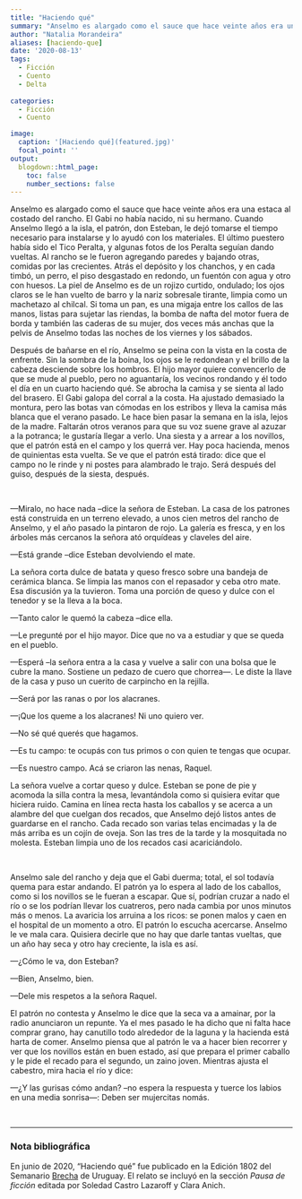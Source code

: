 ```yaml
---
title: "Haciendo qué"
summary: "Anselmo es alargado como el sauce que hace veinte años era una estaca al costado del rancho. El Gabi no había nacido, ni su hermano. Cuando Anselmo llegó a la isla, el patrón, don Esteban, le dejó tomarse el tiempo necesario para instalarse y lo ayudó con los materiales."
author: "Natalia Morandeira"
aliases: [haciendo-que]
date: '2020-08-13'
tags:
  - Ficción
  - Cuento
  - Delta
  
categories:
  - Ficción
  - Cuento

image:
  caption: '[Haciendo qué](featured.jpg)'
  focal_point: ''
output:
  blogdown::html_page:
    toc: false
    number_sections: false
---
```


Anselmo es alargado como el sauce que hace veinte años era una estaca al costado del rancho. El Gabi no había nacido, ni su hermano. Cuando Anselmo llegó a la isla, el patrón, don Esteban, le dejó tomarse el tiempo necesario para instalarse y lo ayudó con los materiales. El último puestero había sido el Tico Peralta, y algunas fotos de los Peralta seguían dando vueltas. Al rancho se le fueron agregando paredes y bajando otras, comidas por las crecientes. Atrás el depósito y los chanchos, y en cada timbó, un perro, el piso desgastado en redondo, un fuentón con agua y otro con huesos. La piel de Anselmo es de un rojizo curtido, ondulado; los ojos claros se le han vuelto de barro y la nariz sobresale tirante, limpia como un machetazo al chilcal. Si toma un pan, es una migaja entre los callos de las manos, listas para sujetar las riendas, la bomba de nafta del motor fuera de borda y también las caderas de su mujer, dos veces más anchas que la pelvis de Anselmo todas las noches de los viernes y los sábados.

Después de bañarse en el río, Anselmo se peina con la vista en la costa de enfrente. Sin la sombra de la boina, los ojos se le redondean y el brillo de la cabeza desciende sobre los hombros. El hijo mayor quiere convencerlo de que se mude al pueblo, pero no aguantaría, los vecinos rondando y él todo el día en un cuarto haciendo qué. Se abrocha la camisa y se sienta al lado del brasero. El Gabi galopa del corral a la costa. Ha ajustado demasiado la montura, pero las botas van cómodas en los estribos y lleva la camisa más blanca que el verano pasado. Le hace bien pasar la semana en la isla, lejos de la madre. Faltarán otros veranos para que su voz suene grave al azuzar a la potranca; le gustaría llegar a verlo. Una siesta y a arrear a los novillos, que el patrón está en el campo y los querrá ver. Hay poca hacienda, menos de quinientas esta vuelta. Se ve que el patrón está tirado: dice que el campo no le rinde y ni postes para alambrado le trajo. Será después del guiso, después de la siesta, después.

&nbsp;

—Miralo, no hace nada –dice la señora de Esteban. La casa de los patrones está construida en un terreno elevado, a unos cien metros del rancho de Anselmo, y el año pasado la pintaron de rojo. La galería es fresca, y en los árboles más cercanos la señora ató orquídeas y claveles del aire.

—Está grande –dice Esteban devolviendo el mate.

La señora corta dulce de batata y queso fresco sobre una bandeja de cerámica blanca. Se limpia las manos con el repasador y ceba otro mate. Esa discusión ya la tuvieron. Toma una porción de queso y dulce con el tenedor y se la lleva a la boca.

—Tanto calor le quemó la cabeza –dice ella.

—Le pregunté por el hijo mayor. Dice que no va a estudiar y que se queda en el pueblo.

—Esperá –la señora entra a la casa y vuelve a salir con una bolsa que le cubre la mano. Sostiene un pedazo de cuero que chorrea—. Le diste la llave de la casa y puso un cuerito de carpincho en la rejilla.

—Será por las ranas o por los alacranes.

—¡Que los queme a los alacranes! Ni uno quiero ver.

—No sé qué querés que hagamos.

—Es tu campo: te ocupás con tus primos o con quien te tengas que ocupar.

—Es nuestro campo. Acá se criaron las nenas, Raquel.

La señora vuelve a cortar queso y dulce. Esteban se pone de pie y acomoda la silla contra la mesa, levantándola como si quisiera evitar que hiciera ruido. Camina en línea recta hasta los caballos y se acerca a un alambre del que cuelgan dos recados, que Anselmo dejó listos antes de guardarse en el rancho. Cada recado son varias telas encimadas y la de más arriba es un cojín de oveja. Son las tres de la tarde y la mosquitada no molesta. Esteban limpia uno de los recados casi acariciándolo.

&nbsp;

Anselmo sale del rancho y deja que el Gabi duerma; total, el sol todavía quema para estar andando. El patrón ya lo espera al lado de los caballos, como si los novillos se le fueran a escapar. Que sí, podrían cruzar a nado el río o se los podrían llevar los cuatreros, pero nada cambia por unos minutos más o menos. La avaricia los arruina a los ricos: se ponen malos y caen en el hospital de un momento a otro. El patrón lo escucha acercarse. Anselmo le ve mala cara. Quisiera decirle que no hay que darle tantas vueltas, que un año hay seca y otro hay creciente, la isla es así.

—¿Cómo le va, don Esteban?

—Bien, Anselmo, bien.

—Dele mis respetos a la señora Raquel.

El patrón no contesta y Anselmo le dice que la seca va a amainar, por la radio anunciaron un repunte. Ya el mes pasado le ha dicho que ni falta hace comprar grano, hay canutillo todo alrededor de la laguna y la hacienda está harta de comer. Anselmo piensa que al patrón le va a hacer bien recorrer y ver que los novillos están en buen estado, así que prepara el primer caballo y le pide el recado para el segundo, un zaino joven. Mientras ajusta el cabestro, mira hacia el río y dice:

—¿Y las gurisas cómo andan? –no espera la respuesta y tuerce los labios en una media sonrisa—: Deben ser mujercitas nomás.

&nbsp;

***

### Nota bibliográfica
En junio de 2020, "Haciendo qué" fue publicado en la Edición 1802 del Semanario [Brecha](https://brecha.com.uy/haciendo-que/) de Uruguay. El relato se incluyó en la sección *Pausa de ficción* editada por Soledad Castro Lazaroff y Clara Anich.